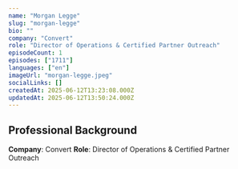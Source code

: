 ```yaml
---
name: "Morgan Legge"
slug: "morgan-legge"
bio: ""
company: "Convert"
role: "Director of Operations & Certified Partner Outreach"
episodeCount: 1
episodes: ["1711"]
languages: ["en"]
imageUrl: "morgan-legge.jpeg"
socialLinks: []
createdAt: 2025-06-12T13:23:08.000Z
updatedAt: 2025-06-12T13:50:24.000Z
---
```


## Professional Background

**Company**: Convert
**Role**: Director of Operations & Certified Partner Outreach
